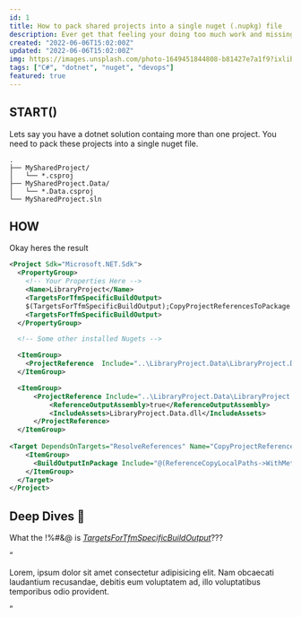 ```yaml
---
id: 1
title: How to pack shared projects into a single nuget (.nupkg) file
description: Ever get that feeling your doing too much work and missing out on too much fun? Using shared libraries helps with that and bundling them in your nugets helps even more...
created: "2022-06-06T15:02:00Z"
updated: "2022-06-06T15:02:00Z"
img: https://images.unsplash.com/photo-1649451844808-b81427e7a1f9?ixlib=rb-1.2.1&ixid=MnwxMjA3fDB8MHxwaG90by1wYWdlfHx8fGVufDB8fHx8&auto=format&fit=crop&w=1470&q=80
tags: ["C#", "dotnet", "nuget", "devops"]
featured: true
---
```


## START()
Lets say you have a dotnet solution containg more than one project. You need to pack these projects into a single
nuget file. 

```
.
├── MySharedProject/
│   └── *.csproj
├── MySharedProject.Data/
│   └── *.Data.csproj
└── MySharedProject.sln
```


## HOW
Okay heres the result

```xml
<Project Sdk="Microsoft.NET.Sdk">
  <PropertyGroup>
    <!-- Your Properties Here -->
	<Name>LibraryProject</Name>
    <TargetsForTfmSpecificBuildOutput>
    $(TargetsForTfmSpecificBuildOutput);CopyProjectReferencesToPackage
    <TargetsForTfmSpecificBuildOutput>
  </PropertyGroup>

  <!-- Some other installed Nugets -->

  <ItemGroup>
    <ProjectReference  Include="..\LibraryProject.Data\LibraryProject.Data.csproj" />
  </ItemGroup>

  <ItemGroup>
	  <ProjectReference Include="..\LibraryProject.Data\LibraryProject.Data.csproj">
		  <ReferenceOutputAssembly>true</ReferenceOutputAssembly>
		  <IncludeAssets>LibraryProject.Data.dll</IncludeAssets>
	  </ProjectReference>
  </ItemGroup>
	
<Target DependsOnTargets="ResolveReferences" Name="CopyProjectReferencesToPackage">
    <ItemGroup>
      <BuildOutputInPackage Include="@(ReferenceCopyLocalPaths->WithMetadataValue('ReferenceSourceTarget', 'ProjectReference'))"/>
    </ItemGroup>
  </Target>
</Project>
```

## Deep Dives 🌊
What the !%#&@ is *[TargetsForTfmSpecificBuildOutput](https://docs.microsoft.com/en-us/nuget/reference/msbuild-targets#targetsfortfmspecificbuildoutput)*???




<div class="max-w-4xl p-4 text-gray-800 bg-white rounded-lg shadow">
  <div class="mb-2">
    <div class="h-3 text-3xl text-left text-gray-600">“</div>
    <p class="px-4 text-sm text-center text-gray-600">
      Lorem, ipsum dolor sit amet consectetur adipisicing elit. Nam obcaecati
      laudantium recusandae, debitis eum voluptatem ad, illo voluptatibus
      temporibus odio provident.
    </p>
    <div class="h-3 text-3xl text-right text-gray-600">”</div>
  </div>
</div>

<Quote />